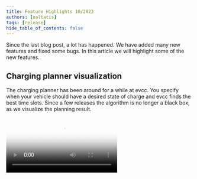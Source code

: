 ```yaml
---
title: Feature Highlights 10/2023
authors: [naltatis]
tags: [release]
hide_table_of_contents: false
---
```



Since the last blog post, a lot has happened. We have added many new features and fixed some bugs. In this article we will highlight some of the new features.

## Charging planner visualization

The charging planner has been around for a while at evcc.
You specify when your vehicle should have a desired state of charge and evcc finds the best time slots.
Since a few releases the algorithm is no longer a black box, as we visualize the planning result.

<Video src={chargingplanVideo} poster={chargingplanPoster} />

How does the algorithm work?

5. Surplus solar energy is prioritized
6. Times with cheap grid electricity (if [dynamic electricity tariff](/docs/reference/configuration/tariffs/#type-awattar) exists)
7. Times with clean grid electricity (if [CO₂ interface](/docs/reference/configuration/tariffs/#co2) is configured)
8. Time windows shortly before departure

**Outlook:** We are currently experimenting with PV forecast data from [Solcast](https://solcast.com/).
This allows the algorithm to make even better decisions.
For example, if the charging target is during the day, it may make sense not to charge the vehicle completely with cheap night-time electricity, but to leave room for surplus energy during the day.

## UI adjustable minimum charge

The minimum charge function has been around at evcc for ages.
It is helpful if you come home with only a few percent and want to make sure you always have enough range for an unexpected event.

Until now, it could only be set via the configuration file or via API.
Now you can also do this via the UI under **Plan** > **Arrival** > **Min. charge %**.

The settings are stored per vehicle and are retained even after a restart or update.

<Video src={minsocVideo} poster={minsocPoster} />

## Smart grid charging

When your own PV surplus is not enough, you can also use grid electricity when it is particularly cheap or clean.
If you click on the grid electricity price or CO₂ emissions in the energy flow diagram, the **Smart Grid Charging** dialog opens.

There you can set a threshold for the price or CO₂ emissions.
If this value is exceeded, evcc temporarily all PV mode loadpoints to fast charging.

<Video src={dynamicpricesVideo} poster={dynamicpricesPoster} />

Prerequisite for this function is that you have configured either a dynamic electricity price or a CO₂ integration.

Another small enhancement is that with most dynamic electricity prices you now have the option to correct the price values from the API with **percentage or fixed charges** (`charges` / `tax`).
Tibber and Octopus Energy (UK) already provide values including charges.
With Awattar, Nordpool Estonia and Energinet you can now add these.

By the way: If you have a dynamic electricity tariff that is not yet supported, but offers an API, please open a GitHub issue.

## Battery settings

A huge advantage that evcc has over other surplus charging solutions is the integration with the home battery.
The configuration value [`prioritySoc`](/docs/reference/configuration/site/#prioritysoc) can be used to control whether surplus solar energy should be **charged into the home battery or the vehicle** first.

In general, evcc tries to prevent the home battery from being unloaded into the vehicle battery in PV mode in order to avoid unnecessary conversion losses.
However, with the value [`bufferSoc`](/docs/reference/configuration/site/#buffersoc) you can consciously **dedicate a portion of the home battery to support charging**.

You can also set the charging process to start automatically as soon as the battery has reached a certain state of charge ([`bufferStartSoc`](/docs/reference/configuration/site/#bufferstartsoc)).
The automatic charging starts even if the sun is not shining.

<Video src={batterysettingsVideo} poster={batterysettingsPoster} />

## Solar %, price, CO₂ per charging session

We also have something for the friends of data analysis.
We now record the share of own solar energy (in %), the price (total and per kWh), the charging time and the average CO₂ emissions per charging session.
You can switch between these values directly at the charging session.

<Video src={sessionvaluesVideo} poster={sessionvaluesPoster} />

## New calculation of solar share

If you have noticed that the share of solar energy has decreased slightly since one of the last versions, this is due to our new calculation.
Until now, evcc has always distributed the ratio of grid and own energy evenly between house consumption and charging sessions.

We have now switched to a new model in which the house consumption first gets the green electricity and the remaining mix goes to the charging sessions.
Thanks to [@MarkusGH](https://github.com/MarkusGH) for the implementation.
You can find more details about the model [in the documentation](/docs/faq#savings-calculation).

![New calculation](./calculation.webp)

## Charging sessions overview

The new values have of course also found their way into the overview of the charging sessions.
Depending on the configuration, prices and CO₂ emissions can now also be seen here.
In addition, we have completely redesigned the display and chosen a **compact table display on a monthly basis**.
It can be **filtered by charging point and vehicle**.

If you need even more flexibility here, you can of course also use the CSV export or get the raw data directly via InfluxDB or MQTT.

<Video src={chargingsessionsVideo} poster={chargingsessionsPoster} />

## Prioritization of charging points and vehicles

If you have multiple charging points, you can use the [`priority`](/docs/reference/configuration/loadpoints/#priority) setting to specify which one should be preferred.
You can also make the prioritization dependent on the detected vehicle or control it via API.
There is currently no configuration via the UI.

The prioritization function is also helpful if you use evcc to control other consumers, for example [a heating rod or heat pump connected via the plugin interface](https://github.com/evcc-io/evcc/pull/9393).
This way you can control them so that they only run when the car is not charging (enough).

## What's next?

Our [backlog](https://github.com/evcc-io/evcc/issues?q=is%3Aopen+is%3Aissue+label%3Abacklog) is well filled.
These are the next big topics we want to tackle:

**Config UI:** All prerequisites are now met.
Currently, vehicles can already be created in 🧪 experimental mode and the jump to network, PV or battery configuration is not far away.
There is still a lot to do here, but the light at the end of the tunnel is visible.

**Better planning:** As mentioned above, we are working on integrating good **PV forecasts** into the planning algorithm and the UI.
We also have a concept for supporting **multiple charging plans**.

**Mode revision:** evcc started as an application for PV surplus charging.
In the meantime, the interaction with the home battery is also playing a major role.
The topic of **grid-friendly charging** based on dynamic electricity tariffs or CO₂ emissions is also gaining momentum.
Therefore, we will revise our charging modes (currently PV and Min+PV) and create more flexibility here.

## Further new features

This was a flyover at high level and from an end user perspective.
Of course, there is also a lot of work going on under the hood.

- 🔌 Support for additional chargers from 22 new manufacturers
- 🌞🔋📟 Support for meter, PV and battery systems from 36 new manufacturers
- 🇬🇧 Website and documentation in English language. Thanks [duckfullstop](https://github.com/duckfullstop) & [carygravel](https://github.com/carygravel) 💚

If you want even more details, you are welcome to go through the [release notes](https://github.com/evcc-io/evcc/releases) of the last 49(!) releases since the beginning of the year.

**Thanks for your support of evcc!**<br />
evcc Core Team<br />
[@andig](https://github.com/andig), [@premultiply](https://github.com/premultiply) and [@naltatis](https://github.com/naltatis)
